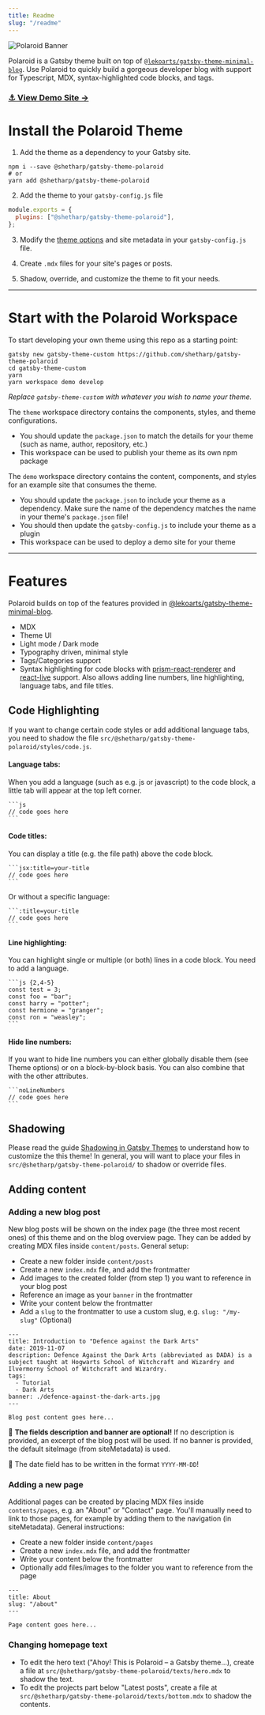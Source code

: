 ```yaml
---
title: Readme
slug: "/readme"
---
```


![Polaroid Banner](./banner.png)

Polaroid is a Gatsby theme built on top of [`@lekoarts/gatsby-theme-minimal-blog`](https://www.gatsbyjs.org/packages/@lekoarts/gatsby-theme-minimal-blog/).
Use Polaroid to quickly build a gorgeous developer blog with support for Typescript, MDX, syntax-highlighted code blocks, and tags.

### [⚓️ View Demo Site →](https://shetharp.github.io/gatsby-theme-polaroid/)

# Install the Polaroid Theme

1. Add the theme as a dependency to your Gatsby site.

```shell
npm i --save @shetharp/gatsby-theme-polaroid
# or
yarn add @shetharp/gatsby-theme-polaroid
```

2. Add the theme to your `gatsby-config.js` file

```js:title=gatsby-config.js
module.exports = {
  plugins: ["@shetharp/gatsby-theme-polaroid"],
};
```

3. Modify the [theme options](https://github.com/LekoArts/gatsby-themes/tree/master/themes/gatsby-theme-minimal-blog) and site metadata in your `gatsby-config.js` file.

4. Create `.mdx` files for your site's pages or posts.

5. Shadow, override, and customize the theme to fit your needs.

---

# Start with the Polaroid Workspace

To start developing your own theme using this repo as a starting point:

```shell
gatsby new gatsby-theme-custom https://github.com/shetharp/gatsby-theme-polaroid
cd gatsby-theme-custom
yarn
yarn workspace demo develop
```

_Replace `gatsby-theme-custom` with whatever you wish to name your theme._

The `theme` workspace directory contains the components, styles, and theme configurations.

- You should update the `package.json` to match the details for your theme (such as name, author, repository, etc.)
- This workspace can be used to publish your theme as its own npm package

The `demo` workspace directory contains the content, components, and styles for an example site that consumes the theme.

- You should update the `package.json` to include your theme as a dependency. Make sure the name of the dependency matches the name in your theme's `package.json` file!
- You should then update the `gatsby-config.js` to include your theme as a plugin
- This workspace can be used to deploy a demo site for your theme

---

# Features

Polaroid builds on top of the features provided in [@lekoarts/gatsby-theme-minimal-blog](https://www.gatsbyjs.org/packages/@lekoarts/gatsby-theme-minimal-blog/).

- MDX
- Theme UI
- Light mode / Dark mode
- Typography driven, minimal style
- Tags/Categories support
- Syntax highlighting for code blocks with [prism-react-renderer](https://github.com/FormidableLabs/prism-react-renderer) and [react-live](https://github.com/FormidableLabs/react-live) support. Also allows adding line numbers, line highlighting, language tabs, and file titles.

## Code Highlighting

If you want to change certain code styles or add additional language tabs, you need to shadow the file `src/@shetharp/gatsby-theme-polaroid/styles/code.js`.

#### Language tabs:

When you add a language (such as e.g. js or javascript) to the code block, a little tab will appear at the top left corner.

````
```js
// code goes here
```
````

#### Code titles:

You can display a title (e.g. the file path) above the code block.

````
```jsx:title=your-title
// code goes here
```
````

Or without a specific language:

````
```:title=your-title
// code goes here
```
````

#### Line highlighting:

You can highlight single or multiple (or both) lines in a code block. You need to add a language.

````
```js {2,4-5}
const test = 3;
const foo = "bar";
const harry = "potter";
const hermione = "granger";
const ron = "weasley";
```
````

#### Hide line numbers:

If you want to hide line numbers you can either globally disable them (see Theme options) or on a block-by-block basis. You can also combine that with the other attributes.

````
```noLineNumbers
// code goes here
```
````

## Shadowing

Please read the guide [Shadowing in Gatsby Themes](https://www.gatsbyjs.org/docs/themes/shadowing/) to understand how to customize the this theme!
In general, you will want to place your files in `src/@shetharp/gatsby-theme-polaroid/` to shadow or override files.

## Adding content

### Adding a new blog post

New blog posts will be shown on the index page (the three most recent ones) of this theme and on the blog overview page.
They can be added by creating MDX files inside `content/posts`. General setup:

- Create a new folder inside `content/posts`
- Create a new `index.mdx` file, and add the frontmatter
- Add images to the created folder (from step 1) you want to reference in your blog post
- Reference an image as your `banner` in the frontmatter
- Write your content below the frontmatter
- Add a `slug` to the frontmatter to use a custom slug, e.g. `slug: "/my-slug"` (Optional)

```mdx
---
title: Introduction to "Defence against the Dark Arts"
date: 2019-11-07
description: Defence Against the Dark Arts (abbreviated as DADA) is a subject taught at Hogwarts School of Witchcraft and Wizardry and Ilvermorny School of Witchcraft and Wizardry.
tags:
  - Tutorial
  - Dark Arts
banner: ./defence-against-the-dark-arts.jpg
---

Blog post content goes here...
```

📍 **The fields description and banner are optional!**
If no description is provided, an excerpt of the blog post will be used.
If no banner is provided, the default siteImage (from siteMetadata) is used.

📍 The date field has to be written in the format `YYYY-MM-DD`!

### Adding a new page

Additional pages can be created by placing MDX files inside `contents/pages`, e.g. an "About" or "Contact" page.
You'll manually need to link to those pages, for example by adding them to the navigation (in siteMetadata). General instructions:

- Create a new folder inside `content/pages`
- Create a new `index.mdx` file, and add the frontmatter
- Write your content below the frontmatter
- Optionally add files/images to the folder you want to reference from the page

```mdx
---
title: About
slug: "/about"
---

Page content goes here...
```

### Changing homepage text

- To edit the hero text ("Ahoy! This is Polaroid &ndash; a Gatsby theme...), create a file at `src/@shetharp/gatsby-theme-polaroid/texts/hero.mdx` to shadow the text.
- To edit the projects part below "Latest posts", create a file at `src/@shetharp/gatsby-theme-polaroid/texts/bottom.mdx` to shadow the contents.
